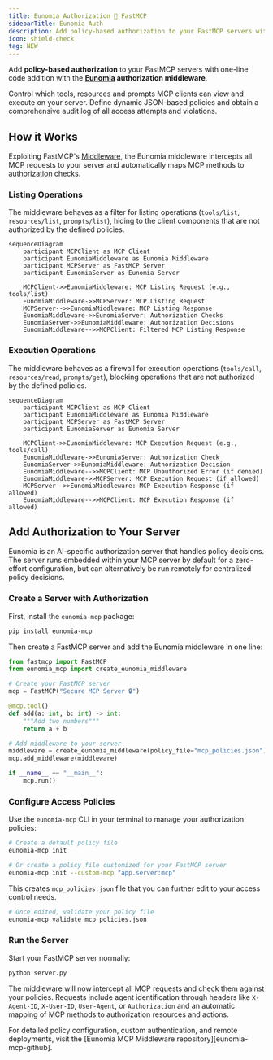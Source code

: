 ```yaml
---
title: Eunomia Authorization 🤝 FastMCP
sidebarTitle: Eunomia Auth
description: Add policy-based authorization to your FastMCP servers with Eunomia
icon: shield-check
tag: NEW
---
```


Add **policy-based authorization** to your FastMCP servers with one-line code addition with the **[Eunomia][eunomia-github] authorization middleware**.

Control which tools, resources and prompts MCP clients can view and execute on your server. Define dynamic JSON-based policies and obtain a comprehensive audit log of all access attempts and violations.

## How it Works

Exploiting FastMCP's [Middleware][fastmcp-middleare], the Eunomia middleware intercepts all MCP requests to your server and automatically maps MCP methods to authorization checks.

### Listing Operations

The middleware behaves as a filter for listing operations (`tools/list`, `resources/list`, `prompts/list`), hiding to the client components that are not authorized by the defined policies.

```mermaid
sequenceDiagram
    participant MCPClient as MCP Client
    participant EunomiaMiddleware as Eunomia Middleware
    participant MCPServer as FastMCP Server
    participant EunomiaServer as Eunomia Server

    MCPClient->>EunomiaMiddleware: MCP Listing Request (e.g., tools/list)
    EunomiaMiddleware->>MCPServer: MCP Listing Request
    MCPServer-->>EunomiaMiddleware: MCP Listing Response
    EunomiaMiddleware->>EunomiaServer: Authorization Checks
    EunomiaServer->>EunomiaMiddleware: Authorization Decisions
    EunomiaMiddleware-->>MCPClient: Filtered MCP Listing Response
```

### Execution Operations

The middleware behaves as a firewall for execution operations (`tools/call`, `resources/read`, `prompts/get`), blocking operations that are not authorized by the defined policies.

```mermaid
sequenceDiagram
    participant MCPClient as MCP Client
    participant EunomiaMiddleware as Eunomia Middleware
    participant MCPServer as FastMCP Server
    participant EunomiaServer as Eunomia Server

    MCPClient->>EunomiaMiddleware: MCP Execution Request (e.g., tools/call)
    EunomiaMiddleware->>EunomiaServer: Authorization Check
    EunomiaServer->>EunomiaMiddleware: Authorization Decision
    EunomiaMiddleware-->>MCPClient: MCP Unauthorized Error (if denied)
    EunomiaMiddleware->>MCPServer: MCP Execution Request (if allowed)
    MCPServer-->>EunomiaMiddleware: MCP Execution Response (if allowed)
    EunomiaMiddleware-->>MCPClient: MCP Execution Response (if allowed)
```

## Add Authorization to Your Server

<Note>
Eunomia is an AI-specific authorization server that handles policy decisions. The server runs embedded within your MCP server by default for a zero-effort configuration, but can alternatively be run remotely for centralized policy decisions.

</Note>

### Create a Server with Authorization

First, install the `eunomia-mcp` package:

```bash
pip install eunomia-mcp
```

Then create a FastMCP server and add the Eunomia middleware in one line:

```python server.py
from fastmcp import FastMCP
from eunomia_mcp import create_eunomia_middleware

# Create your FastMCP server
mcp = FastMCP("Secure MCP Server 🔒")

@mcp.tool()
def add(a: int, b: int) -> int:
    """Add two numbers"""
    return a + b

# Add middleware to your server
middleware = create_eunomia_middleware(policy_file="mcp_policies.json")
mcp.add_middleware(middleware)

if __name__ == "__main__":
    mcp.run()
```

### Configure Access Policies

Use the `eunomia-mcp` CLI in your terminal to manage your authorization policies:

```bash
# Create a default policy file
eunomia-mcp init

# Or create a policy file customized for your FastMCP server
eunomia-mcp init --custom-mcp "app.server:mcp"
```

This creates `mcp_policies.json` file that you can further edit to your access control needs.

```bash
# Once edited, validate your policy file
eunomia-mcp validate mcp_policies.json
```

### Run the Server

Start your FastMCP server normally:

```bash
python server.py
```

The middleware will now intercept all MCP requests and check them against your policies. Requests include agent identification through headers like `X-Agent-ID`, `X-User-ID`, `User-Agent`, or `Authorization` and an automatic mapping of MCP methods to authorization resources and actions.

<Tip>
  For detailed policy configuration, custom authentication, and remote
  deployments, visit the [Eunomia MCP Middleware
  repository][eunomia-mcp-github].
</Tip>

[eunomia-github]: https://github.com/whataboutyou-ai/eunomia
[eunomia-mcp-github]: https://github.com/whataboutyou-ai/eunomia/tree/main/pkgs/extensions/mcp
[fastmcp-middleare]: /servers/middleware
